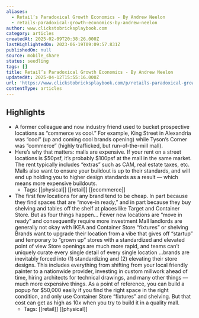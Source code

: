 ```yaml
---
aliases:
  - Retail’s Paradoxical Growth Economics - By Andrew Neelon
  - retails-paradoxical-growth-economics-by-andrew-neelon
author: www.clickstobricksplaybook.com
category: articles
createdAt: 2025-02-09T20:38:26.000Z
lastHighlightedOn: 2023-06-19T09:09:57.831Z
publishedOn: null
source: mobile_share
status: seedling
tags: []
title: Retail’s Paradoxical Growth Economics - By Andrew Neelon
updatedAt: 2025-04-12T15:55:16.000Z
url: 'https://www.clickstobricksplaybook.com/p/retails-paradoxical-growth-economics'
contentType: articles
---
```

## Highlights

- A former colleague and now industry friend used to bucket prospective locations as “commerce vs cool.” For example, King Street in Alexandria was “cool” (up and coming cool brands opening) while Tyson’s Corner was “commerce” (highly trafficked, but run-of-the-mill mall).
- Here’s why that matters: malls are expensive. If your rent on a street locations is $50psf, it’s probably $100psf at the mall in the same market. The rent typically includes “extras” such as CAM, real estate taxes, etc. Malls also want to ensure your buildout is up to their standards, and will end up holding you to higher design standards as a result — which means more expensive buildouts.
    - Tags: [[physical]] [[retail]] [[ecommerce]]
- The first few locations for any brand tend to be cheap. In part because they find spaces that are “move-in ready,” and in part because they buy shelving and tables off the shelf at places like Target and Container Store.
  But as four things happen…
  Fewer new locations are “move in ready” and consequently require more investment
  Mall landlords are generally not okay with IKEA and Container Store “fixtures” or shelving
  Brands want to upgrade their location from a vibe that gives off “startup” and temporary to “grown up” stores with a standardized and elevated point of view
  Store openings are much more rapid, and teams can’t uniquely curate every single detail of every single location
  …brands are inevitably forced into (1) standardizing and (2) elevating their store designs. This includes everything from shifting from your local friendly painter to a nationwide provider, investing in custom millwork ahead of time, hiring architects for technical drawings, and many other things — much more expensive things.
  As a point of reference, you can build a popup for $50,000 easily if you find the right space in the right condition, and only use Container Store “fixtures” and shelving. But that cost can get as high as 10x when you try to build it in a quality mall.
    - Tags: [[retail]] [[physical]]
